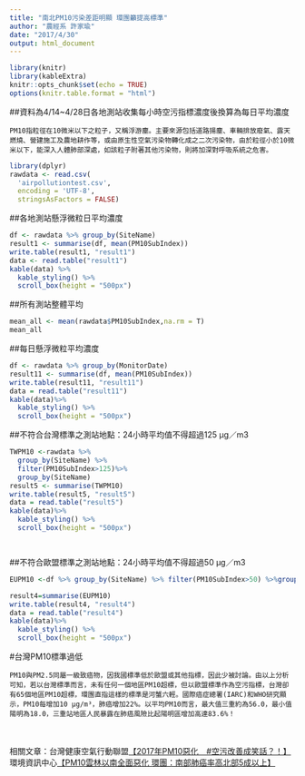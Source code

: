 ```yaml
---
title: "南北PM10污染差距明顯 環團籲提高標準"
author: "農經系 許家瑜"
date: "2017/4/30"
output: html_document
---
```


```r
library(knitr)
library(kableExtra)
knitr::opts_chunk$set(echo = TRUE)
options(knitr.table.format = "html")
```

##資料為4/14~4/28日各地測站收集每小時空污指標濃度後換算為每日平均濃度

    PM10指粒徑在10微米以下之粒子，又稱浮游塵。主要來源包括道路揚塵、車輛排放廢氣、露天燃燒、營建施工及農地耕作等，或由原生性空氣污染物轉化成之二次污染物，由於粒徑小於10微米以下，能深入人體肺部深處，如該粒子附著其他污染物，則將加深對呼吸系統之危害。

```r
library(dplyr)
rawdata <- read.csv(
  'airpollutiontest.csv',
  encoding = 'UTF-8',
  stringsAsFactors = FALSE)
```

##各地測站懸浮微粒日平均濃度
```r
df <- rawdata %>% group_by(SiteName)
result1 <- summarise(df, mean(PM10SubIndex))
write.table(result1, "result1")
data <- read.table("result1")
kable(data) %>%
  kable_styling() %>%
  scroll_box(height = "500px")

```

##所有測站整體平均
```r
mean_all <- mean(rawdata$PM10SubIndex,na.rm = T)
mean_all
```
##每日懸浮微粒平均濃度
```r
df <- rawdata %>% group_by(MonitorDate)
result11 <- summarise(df, mean(PM10SubIndex))
write.table(result11, "result11")
data = read.table("result11")
kable(data)%>%
  kable_styling() %>%
  scroll_box(height = "500px")
```

##不符合台灣標準之測站地點：24小時平均值不得超過125 μg／m3
```r


TWPM10 <-rawdata %>%
  group_by(SiteName) %>%
  filter(PM10SubIndex>125)%>%
  group_by(SiteName)
result5 <- summarise(TWPM10)
write.table(result5, "result5")
data = read.table("result5")
kable(data)%>%
  kable_styling() %>%
  scroll_box(height = "500px")




```


##不符合歐盟標準之測站地點：24小時平均值不得超過50 μg／m3
```r

EUPM10 <-df %>% group_by(SiteName) %>% filter(PM10SubIndex>50) %>%group_by(SiteName)

result4=summarise(EUPM10)
write.table(result4, "result4")
data = read.table("result4")
kable(data)%>%
  kable_styling() %>%
  scroll_box(height = "500px")

```


#台灣PM10標準過低

    PM10與PM2.5同屬一級致癌物，因我國標準低於歐盟或其他指標，因此少被討論。由以上分析可知，若以台灣標準而言，未有任何一個地區PM10超標，但以歐盟標準作為空污指標，台灣卻有65個地區PM10超標，環團直指這樣的標準是河蟹六輕。國際癌症總署(IARC)和WHO研究顯示，PM10每增加10 µg/m³，肺癌增加22%。以平均PM10而言，最大值三重約為56.0，最小值陽明為18.0，三重站地區人民暴露在肺癌風險比起陽明區增加高達83.6%！
<br><br>
相關文章：台灣健康空氣行動聯盟<a href="https://bit.ly/2WzIsgk">【2017年PM10惡化　#空污改善成笑話？！】</a><br>環境資訊中心<a href="https://bit.ly/2VsGm5w">【PM10雲林以南全面惡化 環團：南部肺癌率高北部5成以上】</a>
<br>
<br>
<br>
<br>
<br><br>
<br>
<br>

```r

```

